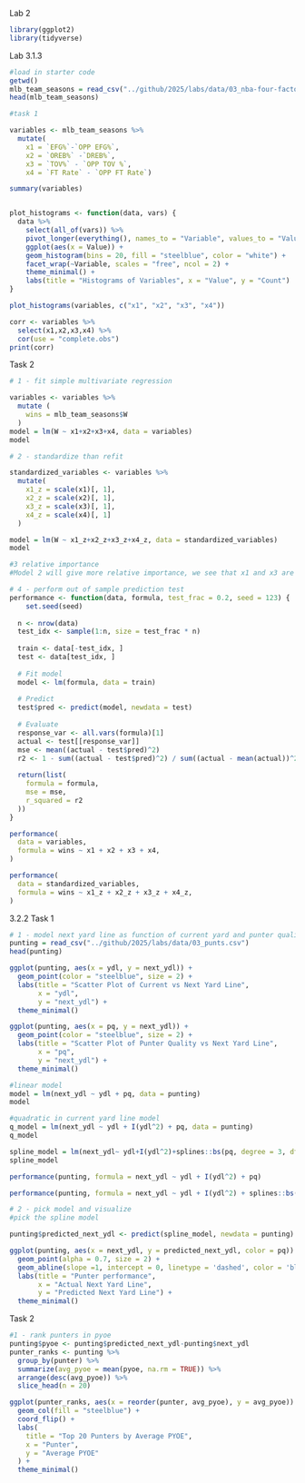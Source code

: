 Lab 2 

```r
library(ggplot2)
library(tidyverse)
```

Lab 3.1.3 

```r
#load in starter code
getwd()
mlb_team_seasons = read_csv("../github/2025/labs/data/03_nba-four-factors.csv")
head(mlb_team_seasons)

#task 1 

variables <- mlb_team_seasons %>% 
  mutate(
    x1 = `EFG%`-`OPP EFG%`, 
    x2 = `OREB%` -`DREB%`,
    x3 = `TOV%` - `OPP TOV %`,
    x4 = `FT Rate` - `OPP FT Rate`) 

summary(variables)


plot_histograms <- function(data, vars) {
  data %>%
    select(all_of(vars)) %>%
    pivot_longer(everything(), names_to = "Variable", values_to = "Value") %>%
    ggplot(aes(x = Value)) +
    geom_histogram(bins = 20, fill = "steelblue", color = "white") +
    facet_wrap(~Variable, scales = "free", ncol = 2) +
    theme_minimal() +
    labs(title = "Histograms of Variables", x = "Value", y = "Count")
}

plot_histograms(variables, c("x1", "x2", "x3", "x4"))

corr <- variables %>% 
  select(x1,x2,x3,x4) %>% 
  cor(use = "complete.obs")
print(corr)

```
Task 2

```r
# 1 - fit simple multivariate regression

variables <- variables %>% 
  mutate (
    wins = mlb_team_seasons$W
  )
model = lm(W ~ x1+x2+x3+x4, data = variables)
model
```

```r
# 2 - standardize than refit 

standardized_variables <- variables %>% 
  mutate(
    x1_z = scale(x1)[, 1],
    x2_z = scale(x2)[, 1],
    x3_z = scale(x3)[, 1],
    x4_z = scale(x4)[, 1]
  )

model = lm(W ~ x1_z+x2_z+x3_z+x4_z, data = standardized_variables)
model

#3 relative importance 
#Model 2 will give more relative importance, we see that x1 and x3 are most important, followed by x4 and finally x2
```

```r
# 4 - perform out of sample prediction test
performance <- function(data, formula, test_frac = 0.2, seed = 123) {
    set.seed(seed)
  
  n <- nrow(data)
  test_idx <- sample(1:n, size = test_frac * n)
  
  train <- data[-test_idx, ]
  test <- data[test_idx, ]
  
  # Fit model
  model <- lm(formula, data = train)
  
  # Predict
  test$pred <- predict(model, newdata = test)
  
  # Evaluate
  response_var <- all.vars(formula)[1]
  actual <- test[[response_var]]
  mse <- mean((actual - test$pred)^2)
  r2 <- 1 - sum((actual - test$pred)^2) / sum((actual - mean(actual))^2)
  
  return(list(
    formula = formula,
    mse = mse,
    r_squared = r2
  ))
}

performance(
  data = variables,
  formula = wins ~ x1 + x2 + x3 + x4,
)

performance(
  data = standardized_variables,
  formula = wins ~ x1_z + x2_z + x3_z + x4_z,
)

```

3.2.2
Task 1 

```r
# 1 - model next yard line as function of current yard and punter quality 
punting = read_csv("../github/2025/labs/data/03_punts.csv")
head(punting)

ggplot(punting, aes(x = ydl, y = next_ydl)) +
  geom_point(color = "steelblue", size = 2) +
  labs(title = "Scatter Plot of Current vs Next Yard Line",
       x = "ydl",
       y = "next_ydl") +
  theme_minimal()

ggplot(punting, aes(x = pq, y = next_ydl)) +
  geom_point(color = "steelblue", size = 2) +
  labs(title = "Scatter Plot of Punter Quality vs Next Yard Line",
       x = "pq",
       y = "next_ydl") +
  theme_minimal()

#linear model
model = lm(next_ydl ~ ydl + pq, data = punting)
model

#quadratic in current yard line model 
q_model = lm(next_ydl ~ ydl + I(ydl^2) + pq, data = punting)
q_model

spline_model = lm(next_ydl~ ydl+I(ydl^2)+splines::bs(pq, degree = 3, df = 5), data = punting)
spline_model

performance(punting, formula = next_ydl ~ ydl + I(ydl^2) + pq)

performance(punting, formula = next_ydl ~ ydl + I(ydl^2) + splines::bs(pq, degree = 3, df = 5))

```
```r
# 2 - pick model and visualize 
#pick the spline model 

punting$predicted_next_ydl <- predict(spline_model, newdata = punting)

ggplot(punting, aes(x = next_ydl, y = predicted_next_ydl, color = pq)) +
  geom_point(alpha = 0.7, size = 2) +
  geom_abline(slope =1, intercept = 0, linetype = 'dashed', color = 'black')
  labs(title = "Punter performance",
       x = "Actual Next Yard Line",
       y = "Predicted Next Yard Line") +
  theme_minimal()

```
Task 2 

```r
#1 - rank punters in pyoe
punting$pyoe <- punting$predicted_next_ydl-punting$next_ydl
punter_ranks <- punting %>%
  group_by(punter) %>%
  summarize(avg_pyoe = mean(pyoe, na.rm = TRUE)) %>%
  arrange(desc(avg_pyoe)) %>% 
  slice_head(n = 20) 

ggplot(punter_ranks, aes(x = reorder(punter, avg_pyoe), y = avg_pyoe)) +
  geom_col(fill = "steelblue") +
  coord_flip() +
  labs(
    title = "Top 20 Punters by Average PYOE",
    x = "Punter",
    y = "Average PYOE"
  ) +
  theme_minimal()

```
